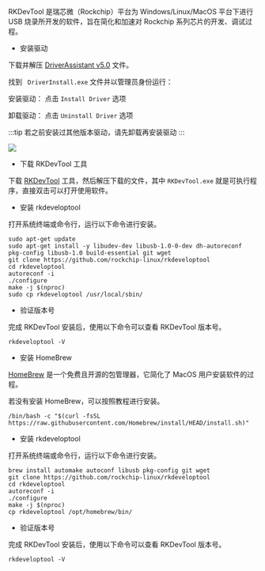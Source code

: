 RKDevTool 是瑞芯微（Rockchip）平台为 Windows/Linux/MacOS 平台下进行 USB 烧录所开发的软件，旨在简化和加速对 Rockchip 系列芯片的开发、调试过程。

<Tabs queryString="rkdevtool">

<TabItem value="Windows">

- 安装驱动

下载并解压 [DriverAssistant v5.0](https://dl.radxa.com/tools/windows/DriverAssitant_v5.0.zip) 文件。

找到 ` DriverInstall.exe` 文件并以管理员身份运行：

安装驱动： 点击 `Install Driver` 选项

卸载驱动： 点击 `Uninstall Driver` 选项

:::tip
若之前安装过其他版本驱动，请先卸载再安装驱动
:::

<div style={{ textAlign: "center" }}>
  <img
    src="/img/common/tools/rkdevtool/rkdevtool-driver.webp"
    style={{ width: "75%", maxWidth: "700" }}
  />
</div>

- 下载 RKDevTool 工具

下载 [RKDevTool](https://dl.radxa.com/tools/windows/RKDevTool_Release_v2.96-20221121.rar) 工具，然后解压下载的文件，其中 `RKDevTool.exe` 就是可执行程序，直接双击可以打开使用软件。

</TabItem>

<TabItem value="Linux">

- 安装 rkdeveloptool

打开系统终端或命令行，运行以下命令进行安装。

<NewCodeBlock tip="Linux$" type="host">

```
sudo apt-get update
sudo apt-get install -y libudev-dev libusb-1.0-0-dev dh-autoreconf pkg-config libusb-1.0 build-essential git wget
git clone https://github.com/rockchip-linux/rkdeveloptool
cd rkdeveloptool
autoreconf -i
./configure
make -j $(nproc)
sudo cp rkdeveloptool /usr/local/sbin/
```

</NewCodeBlock>

- 验证版本号

完成 RKDevTool 安装后，使用以下命令可以查看 RKDevTool 版本号。

<NewCodeBlock tip="Linux$" type="host">

```
rkdeveloptool -V
```

</NewCodeBlock>

</TabItem>

<TabItem value="MacOS">

- 安装 HomeBrew

[HomeBrew](https://brew.sh/) 是一个免费且开源的包管理器，它简化了 MacOS 用户安装软件的过程。

若没有安装 HomeBrew，可以按照教程进行安装。

<NewCodeBlock tip="MacOS$" type="host">

```
/bin/bash -c "$(curl -fsSL https://raw.githubusercontent.com/Homebrew/install/HEAD/install.sh)"
```

</NewCodeBlock>

- 安装 rkdeveloptool

打开系统终端或命令行，运行以下命令进行安装。

<NewCodeBlock tip="MacOS$" type="host">

```
brew install automake autoconf libusb pkg-config git wget
git clone https://github.com/rockchip-linux/rkdeveloptool
cd rkdeveloptool
autoreconf -i
./configure
make -j $(nproc)
cp rkdeveloptool /opt/homebrew/bin/
```

</NewCodeBlock>

- 验证版本号

完成 RKDevTool 安装后，使用以下命令可以查看 RKDevTool 版本号。

<NewCodeBlock tip="MacOS$" type="host">

```
rkdeveloptool -V
```

</NewCodeBlock>

</TabItem>

</Tabs>
